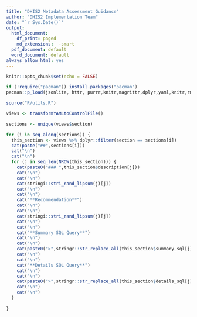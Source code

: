 ```yaml
---
title: "DHIS2 Metadata Assessment Guidance"
author: "DHIS2 Implementation Team"
date: "`r Sys.Date()`"
output:
  html_document:
    df_print: paged
    md_extensions:  -smart
  pdf_document: default
  word_document: default
always_allow_html: yes
---
```

  
```r
knitr::opts_chunk$set(echo = FALSE)
```

```r

if (!require("pacman")) install.packages("pacman")
pacman::p_load(jsonlite, httr, purrr,knitr,magrittr,dplyr,yaml,knitr,rmarkdown,stringi)

source("R/utils.R")

views <- transformYAMLtoControlFile() 


```


```r

sections <- unique(views$section)

for (i in seq_along(sections)) {
  this_section <- views %>% dplyr::filter(section == sections[i])
  cat(paste("##",sections[i]))
  cat("\n")
  cat("\n")
  for (j in seq_len(NROW(this_section))) {
    cat(paste0("### ",this_section$description[j]))
    cat("\n")
    cat("\n")
    cat(stringi::stri_rand_lipsum(j)[j])
    cat("\n")
    cat("\n")
    cat("**Recommendation**")
    cat("\n")
    cat("\n")
    cat(stringi::stri_rand_lipsum(j)[j])
    cat("\n")
    cat("\n")
    cat("**Summary SQL Query**")
    cat("\n")
    cat("\n")
    cat(paste0(">",stringr::str_replace_all(this_section$summary_sql[j],"\\*","\\\\*")))
    cat("\n")
    cat("\n")
    cat("**Details SQL Query**")
    cat("\n")
    cat("\n")
    cat(paste0(">",stringr::str_replace_all(this_section$details_sql[j],"\\*","\\\\*")))
    cat("\n")
    cat("\n")
  }  
      
}

```
